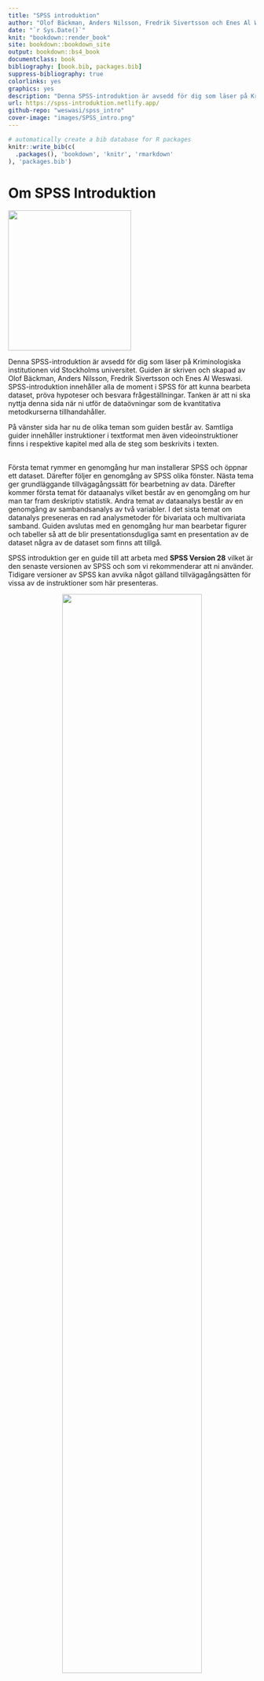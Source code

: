 ```yaml
--- 
title: "SPSS introduktion"
author: "Olof Bäckman, Anders Nilsson, Fredrik Sivertsson och Enes Al Weswasi"
date: "`r Sys.Date()`"
knit: "bookdown::render_book"
site: bookdown::bookdown_site
output: bookdown::bs4_book
documentclass: book
bibliography: [book.bib, packages.bib]
suppress-bibliography: true
colorlinks: yes
graphics: yes
description: "Denna SPSS-introduktion är avsedd för dig som läser på Kriminologiska institutionen vid Stockholms universitet."
url: https://spss-introduktion.netlify.app/
github-repo: "weswasi/spss_intro"
cover-image: "images/SPSS_intro.png"
---
```


```r
# automatically create a bib database for R packages
knitr::write_bib(c(
  .packages(), 'bookdown', 'knitr', 'rmarkdown'
), 'packages.bib')
```

# Om SPSS Introduktion {-}

<img src="images/SPSS_intro.png" width="250" height="285" class="cover"/><p>Denna SPSS-introduktion är avsedd för dig som läser på Kriminologiska institutionen vid Stockholms universitet. Guiden är skriven och skapad av Olof Bäckman, Anders Nilsson, Fredrik Sivertsson och Enes Al Weswasi. SPSS-introduktion innehåller alla de moment i SPSS för att kunna bearbeta dataset, pröva hypoteser och besvara frågeställningar. Tanken är att ni ska nyttja denna sida när ni utför de dataövningar som de kvantitativa metodkurserna tillhandahåller.

På vänster sida har nu de olika teman som guiden består av. Samtliga guider innehåller instruktioner i textformat men även videoinstruktioner finns i respektive kapitel med alla de steg som beskrivits i texten.</p>
<br>
Första temat rymmer en genomgång hur man installerar SPSS och öppnar ett dataset. Därefter följer en genomgång av SPSS olika fönster. Nästa tema ger grundläggande tillvägagångssätt för bearbetning av data. Därefter kommer första temat för dataanalys vilket består av en genomgång om hur man tar fram deskriptiv statistik. Andra temat av dataanalys består av en genomgång av sambandsanalys av två variabler. I det sista temat om datanalys preseneras en rad analysmetoder för bivariata och multivariata samband. Guiden avslutas med en genomgång hur man bearbetar figurer och tabeller så att de blir presentationsdugliga samt en presentation av de dataset några av de dataset som finns att tillgå.

SPSS introduktion ger en guide till att arbeta med **SPSS Version 28** vilket är den senaste versionen av SPSS och som vi rekommenderar att ni använder. Tidigare versioner av SPSS kan avvika något gälland tillvägagångsätten för vissa av de instruktioner som här presenteras.

<center><img src="images/animation.gif" width="75%" height="75%"/></center><br>

Om ni hittar något fel eller har förbättrningsförslag får ni mer än gärna mejla de till <a href = "mailto: enes.al.weswasi@criminology.su.se">enes.al.weswasi@criminology.su.se</a>.
